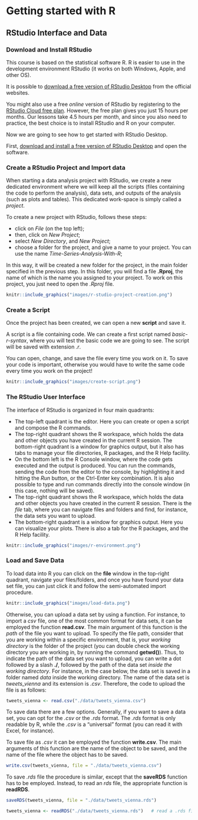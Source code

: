 # Getting started with R

## RStudio Interface and Data

### Download and Install RStudio 

This course is based on the statistical software R. R is easier to use in the development environment RStudio (it works on both Windows, Apple, and other OS).

It is possible to [download a free version of RStudio Desktop](https://rstudio.com/products/rstudio/download/) from the official websites.

You might also use a free *online* version of RStudio by registering to the [RStudio Cloud free plan](https://rstudio.cloud). However, the free plan gives you just 15 hours per months. Our lessons take 4.5 hours per month, and since you also need to practice, the best choice is to install RStudio and R on your computer. 

Now we are going to see how to get started with RStudio Desktop.

First,  [download and install a free version of RStudio Desktop](https://rstudio.com/products/rstudio/download/) and open the software.

### Create a RStudio Project and Import data

When starting a data analysis project with RStudio, we create a new dedicated environment where we will keep all the scripts (files containing the code to perform the analysis), data sets, and outputs of the analysis (such as plots and tables). This dedicated work-space is simply called a *project*. 

To create a new project with RStudio, follows these steps:

*   click on *File* (on the top left); 
*   then, click on *New Project*;
*   select *New Directory*, and *New Project*;
*   choose a folder for the project, and give a name to your project. You can use the name *Time-Series-Analysis-With-R*;

In this way, it will be created a new folder for the project, in the main folder specified in the previous step. In this folder, you will find a file **.Rproj**, the name of which is the name you assigned to your project. To work on this project, you just need to open the *.Rproj* file.

```r
knitr::include_graphics("images/r-studio-project-creation.png")
```

### Create a Script 

Once the project has been created, we can open a new **script** and save it.

A script is a file containing code. We can create a first script named *basic-r-syntax*, where you will test the basic code we are going to see. The script will be saved with extension *.r*. 

You can open, change, and save the file every time you work on it.
To save your code is important, otherwise you would have to write the same code every time you work on the project!

```r
knitr::include_graphics("images/create-script.png")
```

### The RStudio User Interface

The interface of RStudio is organized in four main quadrants:

*   The top-left quadrant is the editor. Here you can create or open a script and compose the R commands. 
* The top-right quadrant shows the R workspace, which holds the data and other objects you have created in the current R session. The bottom-right quadrant is a window for graphics output, but it also has tabs to manage your file directories, R packages, and the R Help facility.
*   On the bottom left is the R Console window, where the code gets executed and the output is produced. You can run the commands, sending the code from the editor to the console, by highlighting it and hitting the *Run* button, or the Ctrl-Enter key combination. It is also possible to type and run commands directly into the console window (in this case, nothing will be saved).
*   The top-right quadrant shows the R workspace, which holds the data and other objects you have created in the current R session. There is the *file* tab, where you can navigate files and folders and find, for instance, the data sets you want to upload.
*   The bottom-right quadrant is a window for graphics output. Here you can visualize your plots. There is also a tab for the R packages, and the R Help facility.

```r
knitr::include_graphics("images/r-environment.png")
```

### Load and Save Data

To load data into R you can click on the **file** window in the top-right quadrant, navigate your files/folders, and once you have found your data set file, you can just click it and follow the semi-automated import procedure.

```r
knitr::include_graphics("images/load-data.png")
```

Otherwise, you can upload a data set by using a function. For instance, to import a *csv* file, one of the most common format for data sets, it can be employed the function **read.csv**. The main argument of this function is the *path* of the file you want to upload. 
To specify the file path, consider that you are working within a specific environment, that is, your *working directory* is the folder of the project (you can double check the working directory you are working in, by running the command **getwd()**). Thus, to indicate the path of the data set you want to upload, you can write a dot followed by a slash **./**, followed by the path of the data set *inside the working directory*. For instance, in the case below, the data set is saved in a folder named *data* inside the working directory. The name of the data set is *tweets_vienna* and its extension is *.csv*. Therefore, the code to upload the file is as follows:

```r
tweets_vienna <- read.csv("./data/tweets_vienna.csv")
```

To save data there are a few options. Generally, if you want to save a data set, you can opt for the *.csv* or the *.rds* format. The *.rds* format is only readable by R, while the *.csv* is a "universal" format (you can read it with Excel, for instance).

To save file as *.csv* it can be employed the function **write.csv**. The main arguments of this function are the name of the object to be saved, and the name of the file where the object has to be saved.

```r
write.csv(tweets_vienna, file = "./data/tweets_vienna.csv")
```

To save *.rds* file the procedure is similar, except that the **saveRDS** function has to be employed. Instead, to read an *rds* file, the appropriate function is **readRDS**.

```r
saveRDS(tweets_vienna, file = "./data/tweets_vienna.rds")

tweets_vienna <- readRDS("./data/tweets_vienna.rds")   # read a .rds file
```


